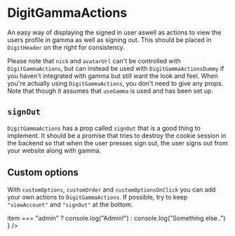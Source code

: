 
<Meta title="Others/DigitGammaActions" component={DigitGammaActions} />

# DigitGammaActions

An easy way of displaying the signed in user aswell as actions to view the users profile in gamma as well as signing out. This should be placed in `DigitHeader` on the right for consistency.

Please note that `nick` and `avatarUrl` can't be controlled with `DigitGammaActions`, but can instead be used with `DigitGammaActionsDummy` if you haven't integrated with gamma but still want the look and feel. When you're actually using `DigitGammaActions`, you don't need to give any props. Note that though it assumes that `useGamma` is used and has been set up.

<Canvas>
    <Story name="gamma actions no avatar">
        <DigitGammaActionsDummy nick="Sven" />
    </Story>
    <Story name="gamma actions avatar">
        <DigitGammaActionsDummy
            nick="Portals"
            avatarUrl="https://i.imgur.com/RWTnpiq.gif"
        />
    </Story>
</Canvas>

## `signOut`

`DigitGammaActions` has a prop called `signOut` that is a good thing to implement. It should be a promise that tries to destroy the cookie session in the backend so that when the user presses sign out, the user signs out from your website along with gamma.

## Custom options

With `customOptions`, `customOrder` and `customOptionsOnClick` you can add your own actions to `DigitGammaActions`. If possible, try to keep `"viewAccount"` and `"signOut"` at the bottom.

<Canvas>
    <Story name="gamma actions custom actions">
        <DigitGammaActionsDummy
            nick="Sven"
            customOptions={{ admin: "Admin" }}
            customOrder={["admin", "viewAccount", "signOut"]}
            customOptionsOnClick={item =>
                item === "admin"
                    ? console.log("Admin!")
                    : console.log("Something else..")
            }
        />
    </Story>
</Canvas>

<ArgsTable of={DigitGammaActions} />
